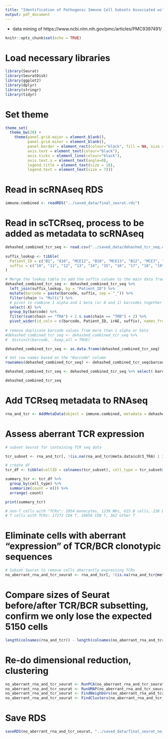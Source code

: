 ```yaml
---
title: "Identification of Pathogenic Immune Cell Subsets Associated with Checkpoint Inhibitor-induced Myocarditis"
output: pdf_document
---
```


 - data mining of https://www.ncbi.nlm.nih.gov/pmc/articles/PMC9397491/
 
```r
knitr::opts_chunk$set(echo = TRUE)
```

# Load necessary libraries

```r

library(Seurat)
library(SeuratDisk)
library(ggplot2)
library(dplyr)
library(stringr)
library(tidyr)

```

# Set theme

```r

theme_set(
  theme_bw(20) +
    theme(panel.grid.major = element_blank(),
          panel.grid.minor = element_blank(),
          panel.border = element_rect(colour="black", fill = NA, size = 1),
          axis.text = element_text(colour="black"),
          axis.ticks = element_line(colour="black"),
          axis.text.x = element_text(angle=0),
          legend.title = element_text(size = 10),
          legend.text = element_text(size = 7)))

```

# Read in scRNAseq RDS

```r

immune.combined <- readRDS("../saved_data/final_seurat.rds")

```

# Read in scTCRseq, process to be added as metadata to scRNAseq

```r

dehashed_combined_tcr_seq <- read.csv("../saved_data/dehashed_tcr_seq.csv")
  
suffix_lookup <- tibble(
  Patient_ID = c("B1", "A10", "MCE12", "B10", "MCE13", "B12", "MCE7", "MCE6", "A8", "B11", "A9", "A6", "B9", "B13", "A5", "B14", "B2", "A1", "B3", "A2", "A3", "MCE1", "MCE2", "MCL1", "MCL3"),
  suffix = c("10", "11", "12", "13", "14", "15", "16", "17", "18", "19", "20", "21", "22", "23", "24", "25", "1", "2", "3", "4", "5", "6", "7", "8", "9")
)

# Merge the lookup table to add the suffix column to the main data frame
dehashed_combined_tcr_seq <- dehashed_combined_tcr_seq %>%
  left_join(suffix_lookup, by = "Patient_ID") %>%
  mutate(barcode = paste(barcode, suffix, sep = "_")) %>%
  filter(chain != "Multi") %>%
  # pivot to combine 1 alpha and 1 beta (or 0 and 1) barcodes together
  select(-X) %>%
  group_by(barcode) %>%
  filter(sum(chain == "TRA") < 2 & sum(chain == "TRB") < 2) %>%
  pivot_wider(id_cols = c(barcode, Patient_ID, irAE, suffix), names_from = chain, values_from = -c(barcode, Patient_ID, irAE, suffix))
    
# remove duplicate barcode values from more than 1 alpha or beta
#dehashed_combined_tcr_seq <- dehashed_combined_tcr_seq %>%
#  distinct(barcode, .keep_all = TRUE)

dehashed_combined_tcr_seq <- as.data.frame(dehashed_combined_tcr_seq)

# Set row names based on the "Barcode" column
rownames(dehashed_combined_tcr_seq) <- dehashed_combined_tcr_seq$barcode

dehashed_combined_tcr_seq <- dehashed_combined_tcr_seq %>% select(-barcode)

dehashed_combined_tcr_seq

```

# Add TCRseq metadata to RNAseq

```r

rna_and_tcr <- AddMetaData(object = immune.combined, metadata = dehashed_combined_tcr_seq)

```

# Assess aberrant TCR expression

```r

# subset Seurat for containing TCR seq data

tcr_subset <- rna_and_tcr[, !(is.na(rna_and_tcr@meta.data$cdr3_TRA) | is.na(rna_and_tcr@meta.data$cdr3_TRB))]

# create df
tcr_df <- tibble(cellID = colnames(tcr_subset), cell_type = tcr_subset@meta.data$predicted.celltype.l1)

summary_tcr <- tcr_df %>%
  group_by(cell_type) %>%
  summarize(count = n()) %>%
  arrange(-count)

print(summary_tcr)

# non-T cells with "TCRs": 2954 monocytes, 1239 NKs, 615 B cells, 238 DCs, 104 other
# T cells with TCRs: 17273 CD4 T, 10656 CD8 T, 362 other T

```

# Eliminate cells with aberrant "expression" of TCR/BCR clonotypic sequences

```r

# Subset Seurat to remove cells aberrantly expressing TCRs
no_aberrant_rna_and_tcr_seurat <- rna_and_tcr[, !(is.na(rna_and_tcr@meta.data$cdr3_TRA) | is.na(rna_and_tcr@meta.data$cdr3_TRB)) & !(rna_and_tcr@meta.data$predicted.celltype.l1 %in% c("CD4 T", "CD8 T", "other T")), invert = TRUE]

```

# Compare sizes of Seurat before/after TCR/BCR subsetting, confirm we only lose the expected 5150 cells

```r

length(colnames(rna_and_tcr)) - length(colnames(no_aberrant_rna_and_tcr_seurat))

```

# Re-do dimensional reduction, clustering

```r

no_aberrant_rna_and_tcr_seurat <- RunPCA(no_aberrant_rna_and_tcr_seurat, npcs = 30, verbose = FALSE)
no_aberrant_rna_and_tcr_seurat <- RunUMAP(no_aberrant_rna_and_tcr_seurat, reduction = "pca", dims = 1:30)
no_aberrant_rna_and_tcr_seurat <- FindNeighbors(no_aberrant_rna_and_tcr_seurat, reduction = "pca", dims = 1:30)
no_aberrant_rna_and_tcr_seurat <- FindClusters(no_aberrant_rna_and_tcr_seurat, resolution = 3)

```

# Save RDS

```r

saveRDS(no_aberrant_rna_and_tcr_seurat, "../saved_data/final_seurat_no_aberrant_expressors_not_cell_typed_yet.rds")

```